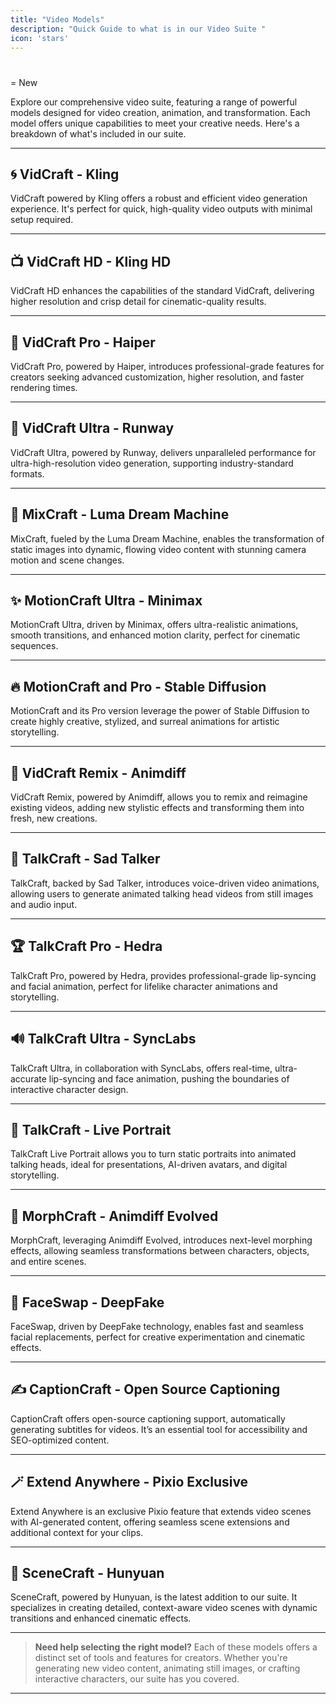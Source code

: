 ```yaml
---
title: "Video Models"
description: "Quick Guide to what is in our Video Suite "
icon: 'stars'
---
```


#

<Icon icon="sparkles" iconType="solid" /> = New

Explore our comprehensive video suite, featuring a range of powerful models designed for video creation, animation, and transformation. Each model offers unique capabilities to meet your creative needs. Here's a breakdown of what's included in our suite.

***

## 🌀 **VidCraft - Kling**

VidCraft powered by Kling offers a robust and efficient video generation experience. It's perfect for quick, high-quality video outputs with minimal setup required.

***

## 📺 **VidCraft HD - Kling HD** <Icon icon="sparkles" iconType="solid" />

VidCraft HD enhances the capabilities of the standard VidCraft, delivering higher resolution and crisp detail for cinematic-quality results.

***

## 🚀 **VidCraft Pro - Haiper** <Icon icon="sparkles" iconType="solid" />

VidCraft Pro, powered by Haiper, introduces professional-grade features for creators seeking advanced customization, higher resolution, and faster rendering times.

***

## 🎥 **VidCraft Ultra - Runway**

VidCraft Ultra, powered by Runway, delivers unparalleled performance for ultra-high-resolution video generation, supporting industry-standard formats.

***

## 🎨 **MixCraft - Luma Dream Machine**

MixCraft, fueled by the Luma Dream Machine, enables the transformation of static images into dynamic, flowing video content with stunning camera motion and scene changes.

***

## ✨ **MotionCraft Ultra - Minimax**

MotionCraft Ultra, driven by Minimax, offers ultra-realistic animations, smooth transitions, and enhanced motion clarity, perfect for cinematic sequences.

***

## 🔥 **MotionCraft and Pro - Stable Diffusion**

MotionCraft and its Pro version leverage the power of Stable Diffusion to create highly creative, stylized, and surreal animations for artistic storytelling.

***

## 🎉 **VidCraft Remix - Animdiff**

VidCraft Remix, powered by Animdiff, allows you to remix and reimagine existing videos, adding new stylistic effects and transforming them into fresh, new creations.

***

## 💬 **TalkCraft - Sad Talker**

TalkCraft, backed by Sad Talker, introduces voice-driven video animations, allowing users to generate animated talking head videos from still images and audio input.

***

## 🏆 **TalkCraft Pro - Hedra**

TalkCraft Pro, powered by Hedra, provides professional-grade lip-syncing and facial animation, perfect for lifelike character animations and storytelling.

***

## 🔊 **TalkCraft Ultra - SyncLabs**

TalkCraft Ultra, in collaboration with SyncLabs, offers real-time, ultra-accurate lip-syncing and face animation, pushing the boundaries of interactive character design.

***

## 📡 **TalkCraft - Live Portrait**

TalkCraft Live Portrait allows you to turn static portraits into animated talking heads, ideal for presentations, AI-driven avatars, and digital storytelling.

***

## 🧬 **MorphCraft - Animdiff Evolved**

MorphCraft, leveraging Animdiff Evolved, introduces next-level morphing effects, allowing seamless transformations between characters, objects, and entire scenes.

***

## 👥 **FaceSwap - DeepFake**

FaceSwap, driven by DeepFake technology, enables fast and seamless facial replacements, perfect for creative experimentation and cinematic effects.

***

## ✍️ **CaptionCraft - Open Source Captioning**

CaptionCraft offers open-source captioning support, automatically generating subtitles for videos. It’s an essential tool for accessibility and SEO-optimized content.

***

## 🪄 **Extend Anywhere - Pixio Exclusive**

Extend Anywhere is an exclusive Pixio feature that extends video scenes with AI-generated content, offering seamless scene extensions and additional context for your clips.

***

## 🎉 **SceneCraft - Hunyuan** <Icon icon="sparkles" iconType="solid" />

SceneCraft, powered by Hunyuan, is the latest addition to our suite. It specializes in creating detailed, context-aware video scenes with dynamic transitions and enhanced cinematic effects.

***

> **Need help selecting the right model?** Each of these models offers a distinct set of tools and features for creators. Whether you're generating new video content, animating still images, or crafting interactive characters, our suite has you covered.

***